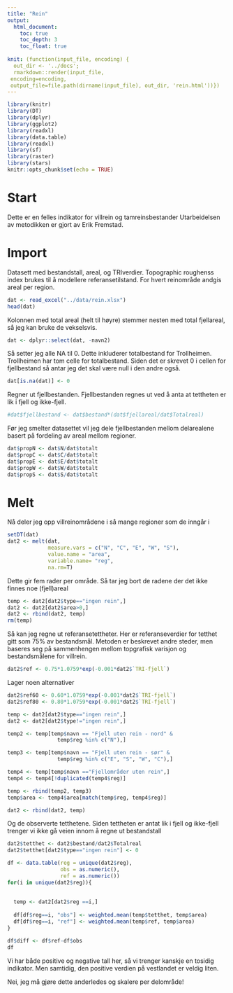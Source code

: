 ```yaml
---
title: "Rein"
output:
  html_document:
    toc: true
    toc_depth: 3
    toc_float: true
    
knit: (function(input_file, encoding) {
  out_dir <- '../docs';
  rmarkdown::render(input_file,
 encoding=encoding,
 output_file=file.path(dirname(input_file), out_dir, 'rein.html'))})
---
```


```r
library(knitr)
library(DT)
library(dplyr)
library(ggplot2)
library(readxl)
library(data.table)
library(readxl)
library(sf)
library(raster)
library(stars)
knitr::opts_chunk$set(echo = TRUE)
```

# Start
Dette er en felles indikator for villrein og tamreinsbestander
Utarbeidelsen av metodikken er gjort av Erik Fremstad.

# Import
Datasett med bestandstall, areal, og TRIverdier. Topographic roughenss index brukes til å modellere referansetilstand.
For hvert reinområde andgis areal per region. 

```r
dat <- read_excel("../data/rein.xlsx")
head(dat)
```

Kolonnen med total areal (helt til høyre) stemmer nesten med total fjellareal, så jeg kan bruke de vekselsvis.


```r
dat <- dplyr::select(dat, -navn2)
```

Så setter jeg alle NA til 0. Dette inkluderer totalbestand for Trollheimen. Trollheimen har tom celle for totalbestand. Siden det er skrevet 0 i cellen for fjellbestand så antar jeg det skal være null i den andre også.

```r
dat[is.na(dat)] <- 0
```

Regner ut fjellbestanden. Fjellbestanden regnes ut ved å anta at tettheten er lik i fjell og ikke-fjell.
```r
#dat$fjellbestand <- dat$bestand*(dat$fjellareal/dat$Totalreal)
```


Før jeg smelter datasettet vil jeg dele fjellbestanden mellom delarealene basert på fordeling av areal mellom regioner.
```r
dat$propN <- dat$N/dat$totalt
dat$propC <- dat$C/dat$totalt
dat$propE <- dat$E/dat$totalt
dat$propW <- dat$W/dat$totalt
dat$propS <- dat$S/dat$totalt
```



# Melt
Nå deler jeg opp villreinområdene i så mange regioner som de inngår i

```r
setDT(dat)
dat2 <- melt(dat,
             measure.vars = c("N", "C", "E", "W", "S"),
             value.name = "area",
             variable.name= "reg",
             na.rm=T)
```

Dette gir fem rader per område. Så tar jeg bort de radene der det ikke finnes noe (fjell)areal
```r
temp <- dat2[dat2$type=="ingen rein",]
dat2 <- dat2[dat2$area>0,]
dat2 <- rbind(dat2, temp)
rm(temp)
```


Så kan jeg regne ut referansetettheter.
Her er referanseverdier for tetthet gitt som 75% av bestandsmål. Metoden er beskrevet andre steder, men baseres seg på sammenhengen mellom topgrafisk varisjon og bestandsmålene for villrein. 
```r
dat2$ref <- 0.75*1.0759*exp(-0.001*dat2$`TRI-fjell`)
```

Lager noen alternativer
```r
dat2$ref60 <- 0.60*1.0759*exp(-0.001*dat2$`TRI-fjell`)
dat2$ref80 <- 0.80*1.0759*exp(-0.001*dat2$`TRI-fjell`)
```


```r
temp <- dat2[dat2$type=="ingen rein",]
dat2 <- dat2[dat2$type!="ingen rein",]
```

```r
temp2 <- temp[temp$navn == "Fjell uten rein - nord" &
                temp$reg %in% c("N"),]

temp3 <- temp[temp$navn == "Fjell uten rein - sør" &
                temp$reg %in% c("E", "S", "W", "C"),]

temp4 <- temp[temp$navn =="Fjellområder uten rein",]
temp4 <- temp4[!duplicated(temp4$reg)]

temp <- rbind(temp2, temp3)
temp$area <- temp4$area[match(temp$reg, temp4$reg)]
```

```r
dat2 <- rbind(dat2, temp)
```


Og de observerte tetthetene. Siden tettheten er antat lik i fjell og ikke-fjell trenger vi ikke gå veien innom å regne ut bestandstall
```r
dat2$tetthet <- dat2$bestand/dat2$Totalreal
dat2$tetthet[dat2$type=="ingen rein"] <- 0
```

```r
df <- data.table(reg = unique(dat2$reg),
                 obs = as.numeric(),
                 ref = as.numeric())
for(i in unique(dat2$reg)){
  
  
  temp <- dat2[dat2$reg ==i,]
  
  df[df$reg==i, "obs"] <- weighted.mean(temp$tetthet, temp$area)
  df[df$reg==i, "ref"] <- weighted.mean(temp$ref, temp$area)
}
```

```r
df$diff <- df$ref-df$obs
df
```

Vi har både positive og negative tall her, så vi trenger kanskje en tosidig indikator. Men samtidig, den positive verdien på vestlandet er veldig liten.


Nei, jeg må gjøre dette anderledes og skalere per delområde!
